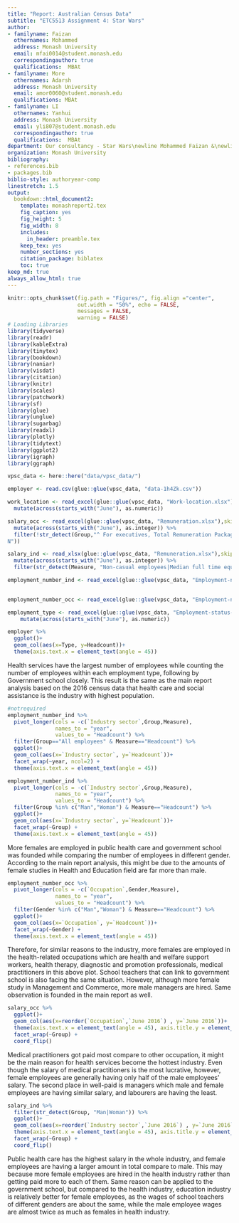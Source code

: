 ```yaml
---
title: "Report: Australian Census Data"
subtitle: "ETC5513 Assignment 4: Star Wars"
author:
- familyname: Faizan
  othernames: Mohammed
  address: Monash University
  email: mfai0014@student.monash.edu
  correspondingauthor: true
  qualifications:  MBAt
- familyname: More
  othernames: Adarsh
  address: Monash University
  email: amor0060@student.monash.edu
  qualifications: MBAt
- familyname: LI
  othernames: Yanhui
  address: Monash University
  email: yli807@student.monash.edu
  correspondingauthor: true
  qualifications:  MBAt
department: Our consultancy - Star Wars\newline Mohammed Faizan &\newline Adarsh More&\newline Yanhui LI
organization: Monash University
bibliography: 
- references.bib
- packages.bib
biblio-style: authoryear-comp
linestretch: 1.5
output:
  bookdown::html_document2:
    template: monashreport2.tex
    fig_caption: yes
    fig_height: 5
    fig_width: 8
    includes:
      in_header: preamble.tex
    keep_tex: yes
    number_sections: yes
    citation_package: biblatex
    toc: true
keep_md: true
always_allow_html: true
---
```


```r
knitr::opts_chunk$set(fig.path = "Figures/", fig.align ="center",
                      out.width = "50%", echo = FALSE, 
                      messages = FALSE, 
                      warning = FALSE)
# Loading Libraries
library(tidyverse)
library(readr)
library(kableExtra)
library(tinytex)
library(bookdown)
library(naniar)
library(visdat)
library(citation)
library(knitr)
library(scales)
library(patchwork)
library(sf)
library(glue)
library(unglue)
library(sugarbag)
library(readxl)
library(plotly)
library(tidytext)
library(ggplot2)
library(igraph)
library(ggraph)
```

```r
vpsc_data <- here::here("data/vpsc_data/")
```

```r
employer <- read.csv(glue::glue(vpsc_data, "data-1h4Zk.csv"))
```

```r
work_location <- read_excel(glue::glue(vpsc_data, "Work-location.xlsx"),skip=1) %>%
  mutate(across(starts_with("June"), as.numeric)) 

```

```r
salary_occ <- read_excel(glue::glue(vpsc_data, "Remuneration.xlsx"),skip=1,sheet=2) %>%
  mutate(across(starts_with("June"), as.integer)) %>%
  filter(!str_detect(Group,"^ For executives, Total Remuneration Package (TRP),  inclusive of salary, superannuation and packaged benefits is used.
N"))
```
```r
salary_ind <- read_xlsx(glue::glue(vpsc_data, "Remuneration.xlsx"),skip=1,sheet=1, col_types="text",guess_max=11) %>%
  mutate(across(starts_with("June"), as.integer)) %>%
  filter(str_detect(Measure, "Non-casual employees|Median full time equivalent base"))
```

```r
employment_number_ind <- read_excel(glue::glue(vpsc_data, "Employment-numbers-over-time.xlsx"),skip=1,sheet=1) 
  
```
```r
employment_number_occ <- read_excel(glue::glue(vpsc_data, "Employment-numbers-over-time.xlsx"),skip=1,sheet=2) 
```

```r
employment_type <- read_excel(glue::glue(vpsc_data, "Employment-status-ongoing-fixed-term-and-casual-employment.xlsx"),skip=1,sheet=1,na="-")  %>%
    mutate(across(starts_with("June"), as.numeric)) 

```

```r
employer %>%
  ggplot()+
  geom_col(aes(x=Type, y=Headcount))+
  theme(axis.text.x = element_text(angle = 45))
```

Health services have the largest number of employees while counting the number of employees within each employment type, following by Government school closely.  This result is the same as the main report analysis based on the 2016 census data that health care and social assistance is the industry with highest population.


```r
#notrequired
employment_number_ind %>% 
  pivot_longer(cols = -c(`Industry sector`,Group,Measure),
               names_to = "year",
               values_to = "Headcount") %>%
  filter(Group=="All employees" & Measure=="Headcount") %>%
  ggplot()+
  geom_col(aes(x=`Industry sector`, y=`Headcount`))+
  facet_wrap(~year, ncol=2) +
  theme(axis.text.x = element_text(angle = 45))
```
```r
employment_number_ind %>% 
  pivot_longer(cols = -c(`Industry sector`,Group,Measure),
               names_to = "year",
               values_to = "Headcount") %>%
  filter(Group %in% c("Man","Woman") & Measure=="Headcount") %>%
  ggplot()+
  geom_col(aes(x=`Industry sector`, y=`Headcount`))+
  facet_wrap(~Group) +
  theme(axis.text.x = element_text(angle = 45))
```

More females are employed in public health care and government school was founded while comparing the number of employees in different gender. According to the main report analysis, this might be due to the amounts of female studies in Health and Education field are far more than male.


```r
employment_number_occ %>% 
  pivot_longer(cols = -c(`Occupation`,Gender,Measure),
               names_to = "year",
               values_to = "Headcount") %>%
  filter(Gender %in% c("Man","Woman") & Measure=="Headcount") %>%
  ggplot()+
  geom_col(aes(x=`Occupation`, y=`Headcount`))+
  facet_wrap(~Gender) +
  theme(axis.text.x = element_text(angle = 45))
```

Therefore, for similar reasons to the industry, more females are employed in the health-related occupations which are health and welfare support workers, health therapy, diagnostic and promotion professionals, medical practitioners in this above plot. School teachers that can link to government school is also facing the same situation. However, although more female study in Management and Commerce, more male managers are hired. Same observation is founded in the main report as well.


```r
salary_occ %>%
  ggplot()+
  geom_col(aes(x=reorder(`Occupation`,`June 2016`) , y=`June 2016`))+
  theme(axis.text.x = element_text(angle = 45), axis.title.y = element_blank())+
  facet_wrap(~Group) +
  coord_flip()
```

Medical practitioners got paid most compare to other occupation, it might be the main reason for health services become the hottest industry. Even though the salary of medical practitioners is the most lucrative, however, female employees are generally having only half of the male employees’ salary. The second place in well-paid is managers which male and female employees are having similar salary, and labourers are having the least.


```r
salary_ind %>%
  filter(str_detect(Group, "Man|Woman")) %>%
  ggplot()+
  geom_col(aes(x=reorder(`Industry sector`,`June 2016`) , y=`June 2016`))+
  theme(axis.text.x = element_text(angle = 45), axis.title.y = element_blank())+
  facet_wrap(~Group) +
  coord_flip()
```

Public health care has the highest salary in the whole industry, and female employees are having a larger amount in total compare to male. This may because more female employees are hired in the health industry rather than getting paid more to each of them. Same reason can be applied to the government school, but compared to the health industry, education industry is relatively better for female employees, as the wages of school teachers of different genders are about the same, while the male employee wages are almost twice as much as females in health industry.
